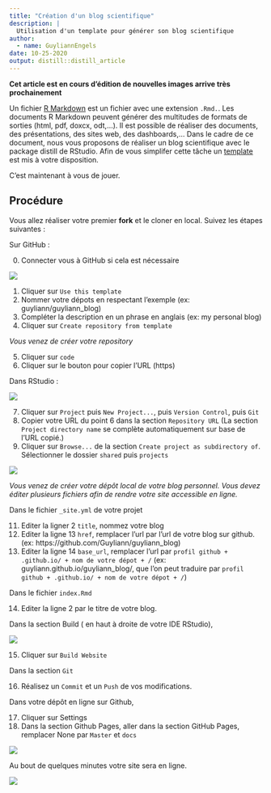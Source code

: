 ```yaml
---
title: "Création d'un blog scientifique"
description: |
  Utilisation d'un template pour générer son blog scientifique
author:
  - name: GuyliannEngels
date: 10-25-2020
output: distill::distill_article
---
```


**Cet article est en cours d'édition de nouvelles images arrive très prochainement**

Un fichier [R Markdown](https://rmarkdown.rstudio.com/index.html) est un fichier avec une extension `.Rmd.`. Les documents R Markdown peuvent générer des multitudes de formats de sorties (html, pdf, doxcx, odt,...). Il est possible de réaliser des documents, des présentations, des sites web, des dashboards,... Dans le cadre de ce document, nous vous proposons de réaliser un blog scientifique avec le package distill de RStudio. Afin de vous simplifer cette tâche un [template](http://biodatascience-course.sciviews.org/blog-template/) est mis à votre disposition.

C'est maintenant à vous de jouer.

## Procédure

Vous allez réaliser votre premier **fork** et le cloner en local. Suivez les étapes suivantes :

Sur GitHub :

0. Connecter vous à GitHub si cela est nécessaire

![](images/blog-guy-1.gif)

1. Cliquer sur `Use this template`
2. Nommer votre dépots en respectant l'exemple (ex: guyliann/guyliann_blog)
3. Compléter la description en un phrase en anglais (ex:  my personal blog)
4. Cliquer sur `Create repository from template`

*Vous venez de créer votre repository*

5. Cliquer sur `code`
6. Cliquer sur le bouton pour copier l'URL (https)

Dans RStudio :

![](images/blog-guy-2.gif)

7. Cliquer sur `Project` puis `New Project...`, puis `Version Control`, puis `Git`
8. Copier votre URL du point 6 dans la section `Repository URL` (La section `Project directory name` se complète automatiquement sur base de l'URL copié.)
9. Cliquer sur `Browse...` de la section `Create project as subdirectory of`. Sélectionner le dossier `shared` puis `projects`

![](images/blog-guy-3.png)

*Vous venez de créer votre dépôt local de votre blog personnel. Vous devez éditer plusieurs fichiers afin de rendre votre site accessible en ligne.*


Dans le fichier `_site.yml` de votre projet

11. Editer la ligner 2 `title`, nommez votre blog
12. Editer la ligne 13 `href`, remplacer l'url par l'url de votre blog sur github. (ex: https://github.com/Guyliann/guyliann_blog)
13. Editer la ligne 14 `base_url`, remplacer l'url par `profil github + .github.io/ + nom de votre dépot + /` (ex: guyliann.github.io/guyliann_blog/, que l'on peut traduire par `profil github + .github.io/ + nom de votre dépot + /`)

Dans le fichier `index.Rmd`

14. Editer la ligne 2 par le titre de votre blog.

Dans la section Build ( en haut à droite de votre IDE RStudio),

![](images/blog-guy-4.gif)

15. Cliquer sur `Build Website`

Dans la section `Git`

16. Réalisez un `Commit` et un `Push` de vos modifications.

Dans votre dépôt en ligne sur Github, 

17. Cliquer sur Settings 
18. Dans la section Github Pages, aller dans la section GitHub Pages, remplacer None par `Master` et `docs`

![](images/blog-guy-5.gif)

Au bout de quelques minutes votre site sera en ligne.

![](images/blog-guy-6.png)
